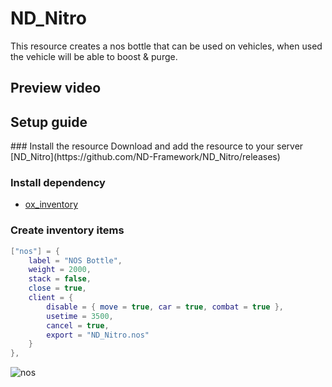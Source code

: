 
# ND_Nitro
This resource creates a nos bottle that can be used on vehicles, when used the vehicle will be able to boost & purge.



## Preview video
<PreviewVideo
    src="https://www.youtube.com/embed/VN79JIdcBQU?si=upJ69y9CqbF-VikX"
/>



## Setup guide
<Steps>
### Install the resource
Download and add the resource to your server
[ND_Nitro](https://github.com/ND-Framework/ND_Nitro/releases)



### Install dependency
* [ox_inventory](https://github.com/overextended/ox_inventory/releases)



### Create inventory items
```lua
["nos"] = {
    label = "NOS Bottle",
    weight = 2000,
    stack = false,
    close = true,
    client = {
        disable = { move = true, car = true, combat = true },
        usetime = 3500,
        cancel = true,
        export = "ND_Nitro.nos"
    }
},
```
![nos](https://github.com/ND-Framework/ND_Nitro/assets/86536434/2c96ba07-b87e-46e9-9d27-4bffface3224)


</Steps>
